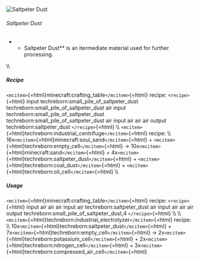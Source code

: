 ![Saltpeter Dust](/mods/techreborn/saltpeter_dust.png)

###### Saltpeter Dust

-   -   Saltpeter Dust** is an itermediate material used for further
        processing.

\\\\

##### Recipe

`<mcitem>`{=html}minecraft:crafting_table`</mcitem>`{=html} recipe:
`<recipe>`{=html} input techreborn:small_pile_of_saltpeter_dust
techreborn:small_pile_of_saltpeter_dust air input
techreborn:small_pile_of_saltpeter_dust
techreborn:small_pile_of_saltpeter_dust air input air air air output
techreborn:saltpeter_dust `</recipe>`{=html} \\\\
`<mcitem>`{=html}techreborn:industrial_centrifuge`</mcitem>`{=html}
recipe: \\\\ 16x`<mcitem>`{=html}minecraft:soul_sand`</mcitem>`{=html} +
`<mcitem>`{=html}techreborn:empty_cell`</mcitem>`{=html} -\>
10x`<mcitem>`{=html}minecraft:sand`</mcitem>`{=html} +
4x`<mcitem>`{=html}techreborn:saltpeter_dust`</mcitem>`{=html} +
`<mcitem>`{=html}techreborn:coal_dust`</mcitem>`{=html} +
`<mcitem>`{=html}techreborn:oil_cell`</mcitem>`{=html} \\\\

##### Usage

`<mcitem>`{=html}minecraft:crafting_table`</mcitem>`{=html} recipe:
`<recipe>`{=html} input air air air input air techreborn:saltpeter_dust
air input air air air output techreborn:small_pile_of_saltpeter_dust,4
`</recipe>`{=html} \\\\ \\\\
`<mcitem>`{=html}techreborn:industrial_electrolyzer`</mcitem>`{=html}
recipe: \\\\
10x`<mcitem>`{=html}techreborn:saltpeter_dust`</mcitem>`{=html} +
7x`<mcitem>`{=html}techreborn:empty_cell`</mcitem>`{=html} -\>
2x`<mcitem>`{=html}techreborn:potassium_cell`</mcitem>`{=html} +
2x`<mcitem>`{=html}techreborn:nitrogen_cell`</mcitem>`{=html} +
3x`<mcitem>`{=html}techreborn:compressed_air_cell`</mcitem>`{=html}
